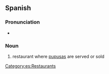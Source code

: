 ==Spanish==

===Pronunciation===
* {{es-IPA}}

===Noun===
{{es-noun|f}}

# {{lb|es|El Salvador}} restaurant where [[pupusa]]s are served or sold

[[Category:es:Restaurants]]